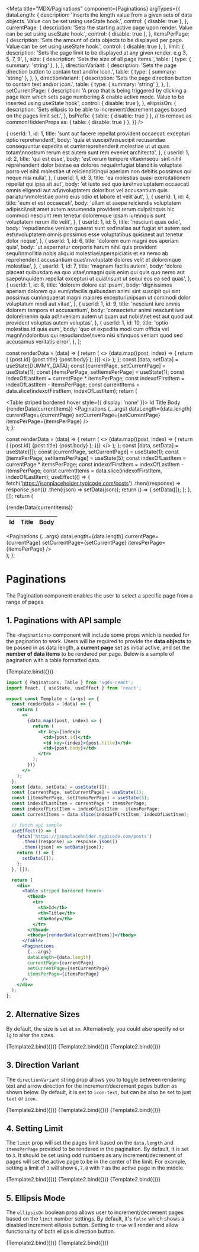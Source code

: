 
<Meta
  title="MDX/Paginations"
  component={Paginations}
  argTypes={{
    dataLength: {
      description:
        'Inserts the length value from a given sets of data objects. Value can be set using useState hook.',
      control: { disable: true },
    },
    currentPage: {
      description:
        'Sets the starting active page upon render. Value can be set using useState hook.',
      control: { disable: true },
    },
    itemsPerPage: {
      description:
        'Sets the amount of data objects to be displayed per page. Value can be set using useState hook.',
      control: { disable: true },
    },
    limit: {
      description:
        'Sets the page limit to be displayed at any given render. e.g 3, 5, 7, 9',
    },
    size: {
      description: 'Sets the size of all page items.',
      table: {
        type: { summary: 'string' },
      },
    },
    directionVariant: {
      description:
        'Sets the page direction button to contain text and/or icon.',
      table: {
        type: { summary: 'string' },
      },
    },
    directionVariant: {
      description:
        'Sets the page direction button to contain text and/or icon.',
      table: {
        type: { summary: 'string' },
      },
    },
    setCurrentPage: {
      description:
        'A prop that is being triggered by clicking a page item which sets page numbering & enable active mode. Value to be inserted using useState hook',
      control: { disable: true },
    },
    ellipsisOn: {
      description:
        'Sets ellipsis to be able to increment/decrement pages based on the pages limit set.',
    },
    bsPrefix: { table: { disable: true } }, // to remove as commonHiddenProps
    as: { table: { disable: true } },
  }}
/>

  {
    userId: 1,
    id: 1,
    title:
      'sunt aut facere repellat provident occaecati excepturi optio reprehenderit',
    body: 'quia et suscipit\nsuscipit recusandae consequuntur expedita et cum\nreprehenderit molestiae ut ut quas totam\nnostrum rerum est autem sunt rem eveniet architecto',
  },
  {
    userId: 1,
    id: 2,
    title: 'qui est esse',
    body: 'est rerum tempore vitae\nsequi sint nihil reprehenderit dolor beatae ea dolores neque\nfugiat blanditiis voluptate porro vel nihil molestiae ut reiciendis\nqui aperiam non debitis possimus qui neque nisi nulla',
  },
  {
    userId: 1,
    id: 3,
    title: 'ea molestias quasi exercitationem repellat qui ipsa sit aut',
    body: 'et iusto sed quo iure\nvoluptatem occaecati omnis eligendi aut ad\nvoluptatem doloribus vel accusantium quis pariatur\nmolestiae porro eius odio et labore et velit aut',
  },
  {
    userId: 1,
    id: 4,
    title: 'eum et est occaecati',
    body: 'ullam et saepe reiciendis voluptatem adipisci\nsit amet autem assumenda provident rerum culpa\nquis hic commodi nesciunt rem tenetur doloremque ipsam iure\nquis sunt voluptatem rerum illo velit',
  },
  {
    userId: 1,
    id: 5,
    title: 'nesciunt quas odio',
    body: 'repudiandae veniam quaerat sunt sed\nalias aut fugiat sit autem sed est\nvoluptatem omnis possimus esse voluptatibus quis\nest aut tenetur dolor neque',
  },
  {
    userId: 1,
    id: 6,
    title: 'dolorem eum magni eos aperiam quia',
    body: 'ut aspernatur corporis harum nihil quis provident sequi\nmollitia nobis aliquid molestiae\nperspiciatis et ea nemo ab reprehenderit accusantium quas\nvoluptate dolores velit et doloremque molestiae',
  },
  {
    userId: 1,
    id: 7,
    title: 'magnam facilis autem',
    body: 'dolore placeat quibusdam ea quo vitae\nmagni quis enim qui quis quo nemo aut saepe\nquidem repellat excepturi ut quia\nsunt ut sequi eos ea sed quas',
  },
  {
    userId: 1,
    id: 8,
    title: 'dolorem dolore est ipsam',
    body: 'dignissimos aperiam dolorem qui eum\nfacilis quibusdam animi sint suscipit qui sint possimus cum\nquaerat magni maiores excepturi\nipsam ut commodi dolor voluptatum modi aut vitae',
  },
  {
    userId: 1,
    id: 9,
    title: 'nesciunt iure omnis dolorem tempora et accusantium',
    body: 'consectetur animi nesciunt iure dolore\nenim quia ad\nveniam autem ut quam aut nobis\net est aut quod aut provident voluptas autem voluptas',
  },
  {
    userId: 1,
    id: 10,
    title: 'optio molestias id quia eum',
    body: 'quo et expedita modi cum officia vel magni\ndoloribus qui repudiandae\nvero nisi sit\nquos veniam quod sed accusamus veritatis error',
  },
];

  const renderData = (data) => {
    return (
      <>
        {data.map((post, index) => {
          return (
            <tr key={index}>
              <td>{post.id}</td>
              <td key={index}>{post.title}</td>
              <td>{post.body}</td>
            </tr>
          );
        })}
      </>
    );
  };
  const [data, setData] = useState(DUMMY_DATA);
  const [currentPage, setCurrentPage] = useState(1);
  const [itemsPerPage, setItemsPerPage] = useState(1);
  const indexOfLastItem = currentPage * itemsPerPage;
  const indexofFirstItem = indexOfLastItem - itemsPerPage;
  const currentItems = data.slice(indexofFirstItem, indexOfLastItem);
  return (
    <div>
      <Table striped bordered hover style={{ display: 'none' }}>
        <thead>
          <tr>
            <th>Id</th>
            <th>Title</th>
            <th>Body</th>
          </tr>
        </thead>
        <tbody>{renderData(currentItems)}</tbody>
      </Table>
      <Paginations
        {...args}
        dataLength={data.length}
        currentPage={currentPage}
        setCurrentPage={setCurrentPage}
        itemsPerPage={itemsPerPage}
      />
    </div>
  );
};

  const renderData = (data) => {
    return (
      <>
        {data.map((post, index) => {
          return (
            <tr key={index}>
              <td>{post.id}</td>
              <td key={index}>{post.title}</td>
              <td>{post.body}</td>
            </tr>
          );
        })}
      </>
    );
  };
  const [data, setData] = useState([]);
  const [currentPage, setCurrentPage] = useState(1);
  const [itemsPerPage, setItemsPerPage] = useState(5);
  const indexOfLastItem = currentPage * itemsPerPage;
  const indexofFirstItem = indexOfLastItem - itemsPerPage;
  const currentItems = data.slice(indexofFirstItem, indexOfLastItem);
  useEffect(() => {
    fetch('https://jsonplaceholder.typicode.com/posts')
      .then((response) => response.json())
      .then((json) => setData(json));
    return () => {
      setData([]);
    };
  }, []);
  return (
    <div>
      <Table striped bordered hover>
        <thead>
          <tr>
            <th>Id</th>
            <th>Title</th>
            <th>Body</th>
          </tr>
        </thead>
        <tbody>{renderData(currentItems)}</tbody>
      </Table>
      <Paginations
        {...args}
        dataLength={data.length}
        currentPage={currentPage}
        setCurrentPage={setCurrentPage}
        itemsPerPage={itemsPerPage}
      />
    </div>
  );
};

# Paginations

The Pagination component enables the user to select a specific page from a range of pages

## 1. Paginations with API sample

The `<Paginations>` component will include some props which is needed for the pagination to work. Users will be required to provide the **data objects** to be passed in as data length, a **current page** set as initial active, and set the **number of data items** to be rendered per page. Below is a sample of pagination with a table formatted data.

<Canvas>
  <Story name="Standard">{Template.bind({})}</Story>
</Canvas>

<ArgsTable story="Standard" />

```jsx
import { Paginations, Table } from 'sgds-react';
import React, { useState, useEffect } from 'react';

export const Template = (args) => {
  const renderData = (data) => {
    return (
      <>
        {data.map((post, index) => {
          return (
            <tr key={index}>
              <td>{post.id}</td>
              <td key={index}>{post.title}</td>
              <td>{post.body}</td>
            </tr>
          );
        })}
      </>
    );
  };
  const [data, setData] = useState([]);
  const [currentPage, setCurrentPage] = useState(1);
  const [itemsPerPage, setItemsPerPage] = useState(5);
  const indexOfLastItem = currentPage * itemsPerPage;
  const indexofFirstItem = indexOfLastItem - itemsPerPage;
  const currentItems = data.slice(indexofFirstItem, indexOfLastItem);

  // fetch api sample
  useEffect(() => {
    fetch('https://jsonplaceholder.typicode.com/posts')
      .then((response) => response.json())
      .then((json) => setData(json));
    return () => {
      setData([]);
    };
  }, []);

  return (
    <div>
      <Table striped bordered hover>
        <thead>
          <tr>
            <th>Id</th>
            <th>Title</th>
            <th>Body</th>
          </tr>
        </thead>
        <tbody>{renderData(currentItems)}</tbody>
      </Table>
      <Paginations
        {...args}
        dataLength={data.length}
        currentPage={currentPage}
        setCurrentPage={setCurrentPage}
        itemsPerPage={itemsPerPage}
      />
    </div>
  );
};
```

## 2. Alternative Sizes

By default, the size is set at `sm`. Alternatively, you could also specify `md` or ` lg` to alter the sizes.

<Canvas>
  <Story name="Size-sm">{Template2.bind({})}</Story>
  <Story name="Size-md" args={{ size: 'md' }}>
    {Template2.bind({})}
  </Story>
  <Story name="Size-lg" args={{ size: 'lg' }}>
    {Template2.bind({})}
  </Story>
</Canvas>

## 3. Direction Variant

The `directionVariant` string prop allows you to toggle between rendering text and arrow direction for the increment/decrement pages button as shown below. By default, it is set to `icon-text`, but can be also be set to just `text` or `icon`.

<Canvas>
  <Story name="Direction Variant icon-text">{Template2.bind({})}</Story>
  <Story name="Direction Variant text" args={{ directionVariant: 'text' }}>
    {Template2.bind({})}
  </Story>
  <Story name="Direction Variant icon" args={{ directionVariant: 'icon' }}>
    {Template2.bind({})}
  </Story>
</Canvas>

## 4. Setting Limit

The `limit` prop will set the pages limit based on the `data.length` and `itemsPerPage` provided to be rendered in the pagination. By default, it is set to `3`. It should be set using odd numbers as any increment/decrement of pages will set the active page to be in the center of the limit. For example, setting a limit of `3` will show `6,7,8` with `7` as the active page in the middle.

<Canvas>
  <Story name="Limit 3">{Template2.bind({})}</Story>
  <Story name="Limit 5" args={{ limit: 5 }}>
    {Template2.bind({})}
  </Story>
  <Story name="Limit 7" args={{ limit: 7 }}>
    {Template2.bind({})}
  </Story>
</Canvas>

## 5. Ellipsis Mode

The `ellipsisOn` boolean prop allows user to increment/decrement pages based on the `limit` number settings. By default, it's `false` which shows a disabled increment ellipsis button. Setting to `true` will render and allow functionality of both ellipsis direction button.

<Canvas>
  <Story name="Ellipsis Off">{Template2.bind({})}</Story>
  <Story name="Ellipsis On" args={{ ellipsisOn: true }}>
    {Template2.bind({})}
  </Story>
</Canvas>
